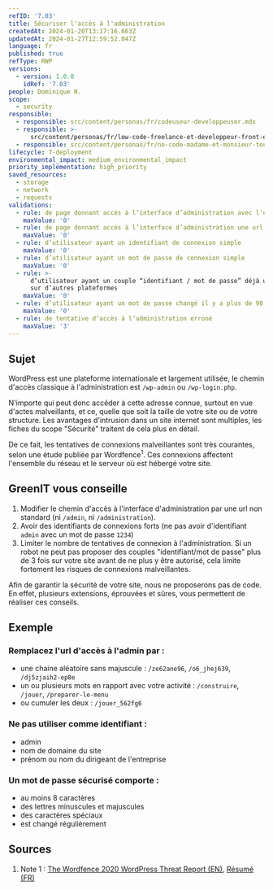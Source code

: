 ```yaml
---
refID: '7.03'
title: Sécuriser l'accès à l'administration
createdAt: 2024-01-20T13:17:16.663Z
updatedAt: 2024-01-27T12:59:52.047Z
language: fr
published: true
refType: RWP
versions:
  - version: 1.0.0
    idRef: '7.03'
people: Dominique N.
scope:
  - security
responsible:
  - responsible: src/content/personas/fr/codeuseur-developpeuser.mdx
  - responsible: >-
      src/content/personas/fr/low-code-freelance-et-developpeur-front-end-d-agences.mdx
  - responsible: src/content/personas/fr/no-code-madame-et-monsieur-tout-le-monde.mdx
lifecycle: 7-deployment
environmental_impact: medium_environmental_impact
priority_implementation: high_priority
saved_resources:
  - storage
  - network
  - requests
validations:
  - rule: de page donnant accès à l’interface d’administration avec l’url classique
    maxValue: '0'
  - rule: de page donnant accès à l’interface d’administration une url simple
    maxValue: '0'
  - rule: d’utilisateur ayant un identifiant de connexion simple
    maxValue: '0'
  - rule: d’utilisateur ayant un mot de passe de connexion simple
    maxValue: '0'
  - rule: >-
      d’utilisateur ayant un couple “identifiant / mot de passe” déjà utilisé
      sur d’autres plateformes
    maxValue: '0'
  - rule: d’utilisateur ayant un mot de passe changé il y a plus de 90 jours
    maxValue: '0'
  - rule: de tentative d’accès à l’administration erroné
    maxValue: '3'
---
```


## Sujet

WordPress est une plateforme internationale et largement utilisée, le chemin d'accès classique à l'administration est `/wp-admin` ou `/wp-login.php`.

N'importe qui peut donc accéder à cette adresse connue, surtout en vue d'actes malveillants, et ce, quelle que soit la taille de votre site ou de votre structure. Les avantages d'intrusion dans un site internet sont multiples, les fiches du scope "Sécurité" traitent de cela plus en détail.

De ce fait, les tentatives de connexions malveillantes sont très courantes, selon une étude publiée par Wordfence<sup>1</sup>. Ces connexions affectent l'ensemble du réseau et le serveur où est hébergé votre site.

## GreenIT vous conseille

1. Modifier le chemin d'accès à l'interface d'administration par une url non standard (ni `/admin`, ni `/administration`).
2. Avoir des identifiants de connexions forts (ne pas avoir d'identifiant `admin` avec un mot de passe `1234`)
3. Limiter le nombre de tentatives de connexion à l'administration. Si un robot ne peut pas proposer des couples "identifiant/mot de passe" plus de 3 fois sur votre site avant de ne plus y être autorisé, cela limite fortement les risques de connexions malveillantes.

Afin de garantir la sécurité de votre site, nous ne proposerons pas de code.
En effet, plusieurs extensions, éprouvées et sûres, vous permettent de réaliser ces conseils.

## Exemple

### Remplacez l'url d'accès à l'admin par :

- une chaine aléatoire sans majuscule : `/ze62ane96`, `/o6_jhej639`, `/dj5zjaih2-ep8e`
- un ou plusieurs mots en rapport avec votre activité : `/construire`, `/jouer`, `/preparer-le-menu`
- ou cumuler les deux : `/jouer_562fg6`

### Ne pas utiliser comme identifiant :

- admin
- nom de domaine du site
- prénom ou nom du dirigeant de l'entreprise

### Un mot de passe sécurisé comporte :

- au moins 8 caractères
- des lettres minuscules et majuscules
- des caractères spéciaux
- est changé régulièrement

## Sources

1. Note 1 : [The Wordfence 2020 WordPress Threat Report (EN)](https://www.wordfence.com/blog/2021/01/the-wordfence-2020-wordpress-threat-report/), [Résumé (FR)](https://www.blogdumoderateur.com/wordpress-attaques-menaces-securite/)
